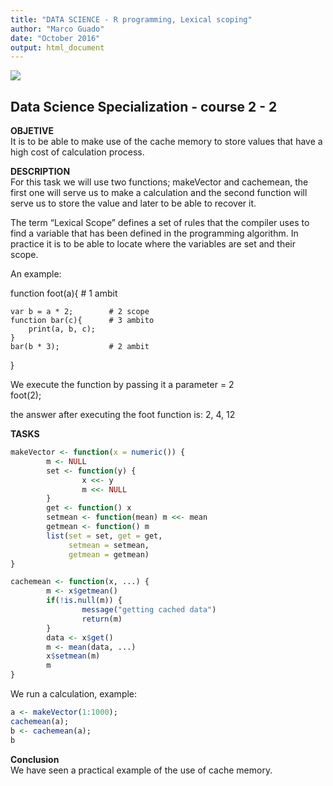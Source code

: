 ```yaml
---
title: "DATA SCIENCE - R programming, Lexical scoping"
author: "Marco Guado"
date: "October 2016"
output: html_document
---
```

![](magz.png)  
    
## Data Science Specialization - course 2 - 2
  
  
**OBJETIVE**  
It is to be able to make use of the cache memory to store values that have a high cost of calculation process.  
  
**DESCRIPTION**  
For this task we will use two functions; makeVector and cachemean, the first one will serve us to make a calculation and the second function will serve us to store the value and later to be able to recover it.  
  
The term "Lexical Scope" defines a set of rules that the compiler uses to find a variable that has been defined in the programming algorithm.
In practice it is to be able to locate where the variables are set and their scope.  
  
An example:  
  
function foot(a){       # 1 ambit  
  
	var b = a * 2;        # 2 scope  
	function bar(c){      # 3 ambito  
		print(a, b, c);  
	}  
	bar(b * 3);           # 2 ambit  
  
}  
  
We execute the function by passing it a parameter = 2  
foot(2);   
  
the answer after executing the foot function is: 2, 4, 12  

**TASKS**  

```r

makeVector <- function(x = numeric()) {
        m <- NULL
        set <- function(y) {
                x <<- y
                m <<- NULL
        }
        get <- function() x
        setmean <- function(mean) m <<- mean
        getmean <- function() m
        list(set = set, get = get,
             setmean = setmean,
             getmean = getmean)
}

cachemean <- function(x, ...) {
        m <- x$getmean()
        if(!is.null(m)) {
                message("getting cached data")
                return(m)
        }
        data <- x$get()
        m <- mean(data, ...)
        x$setmean(m)
        m
}


```

We run a calculation, example:  
  
```r
a <- makeVector(1:1000);
cachemean(a);
b <- cachemean(a);
b

```

**Conclusion**  
We have seen a practical example of the use of cache memory.  
  
